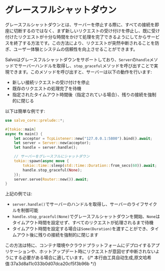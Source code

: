 # グレースフルシャットダウン

グレースフルシャットダウンとは、サーバーを停止する際に、すべての接続を即座に切断するのではなく、まず新しいリクエストの受け付けを停止し、既に受け付けたリクエストが十分な時間をかけて処理を完了できるようにしてからサービスを終了する方法です。この方法により、リクエストが突然中断されることを防ぎ、ユーザー体験とシステムの信頼性を向上させることができます。

Salvoはグレースフルシャットダウンをサポートしており、`Server`の`handle`メソッドでサーバーハンドルを取得し、`stop_graceful`メソッドを呼び出すことで実現できます。このメソッドを呼び出すと、サーバーは以下の動作を行います:

- 新しい接続リクエストの受け付けを停止
- 既存のリクエストの処理完了を待機
- 指定されたタイムアウト時間後（指定されている場合）、残りの接続を強制的に閉じる

以下は簡単な例です:

```rust
use salvo_core::prelude::*;

#[tokio::main]
async fn main() {
    let acceptor = TcpListener::new("127.0.0.1:5800").bind().await;
    let server = Server::new(acceptor);
    let handle = server.handle();

    // サーバーをグレースフルにシャットダウン
    tokio::spawn(async move {
        tokio::time::sleep(std::time::Duration::from_secs(60)).await;
        handle.stop_graceful(None);
    });
    server.serve(Router::new()).await;
}
```

上記の例では:

- `server.handle()`でサーバーのハンドルを取得し、サーバーのライフサイクルを制御可能
- `handle.stop_graceful(None)`でグレースフルシャットダウンを開始、`None`はタイムアウト時間を設定せず、すべてのリクエストが処理されるまで待機
- タイムアウト時間を設定する場合は`Some(Duration)`を渡すことができ、タイムアウト後に残りの接続を強制的に閉じます

この方法は特に、コンテナ環境やクラウドプラットフォームにデプロイするアプリケーションや、ホットアップデート時にリクエストが意図せず中断されないようにする必要がある場合に適しています。
{/* 本行由工具自动生成,原文哈希值:37a3d8a11c033b0d07dca20cf5f3b96b */}